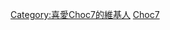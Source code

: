 {{Userbox
|border-c=#000000
|border-s=1
|id-c=#6495ED
|info-c=#ADDFAD
|info-s=10
|id=超克7
|info=  這個用戶喜愛'''[[Choc7]]'''。
}}

[[Category:喜愛Choc7的維基人]]
<noinclude>
[[Category:藝人用戶框模板|Choc7]]
</noinclude>